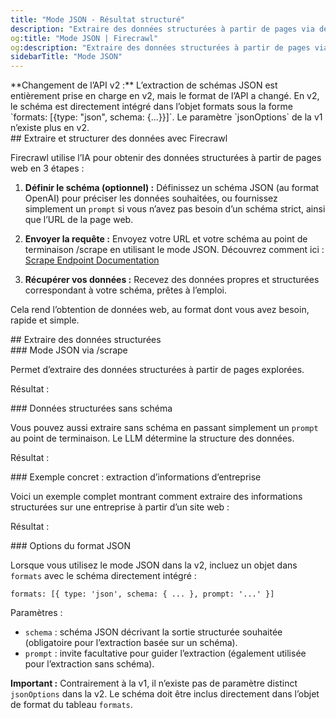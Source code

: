```yaml
---
title: "Mode JSON - Résultat structuré"
description: "Extraire des données structurées à partir de pages via des LLM"
og:title: "Mode JSON | Firecrawl"
og:description: "Extraire des données structurées à partir de pages via des LLM"
sidebarTitle: "Mode JSON"
---
```



<Note>
  **Changement de l’API v2 :** L’extraction de schémas JSON est entièrement prise en charge en v2, mais le format de l’API a changé. En v2, le schéma est directement intégré dans l’objet formats sous la forme `formats: [{type: "json", schema: {...}}]`. Le paramètre `jsonOptions` de la v1 n’existe plus en v2.
</Note>

<div id="scrape-and-extract-structured-data-with-firecrawl">
  ## Extraire et structurer des données avec Firecrawl
</div>

Firecrawl utilise l’IA pour obtenir des données structurées à partir de pages web en 3 étapes :

1. **Définir le schéma (optionnel) :**
   Définissez un schéma JSON (au format OpenAI) pour préciser les données souhaitées, ou fournissez simplement un `prompt` si vous n’avez pas besoin d’un schéma strict, ainsi que l’URL de la page web.

2. **Envoyer la requête :**
   Envoyez votre URL et votre schéma au point de terminaison /scrape en utilisant le mode JSON. Découvrez comment ici :
   [Scrape Endpoint Documentation](https://docs.firecrawl.dev/api-reference/endpoint/scrape)

3. **Récupérer vos données :**
   Recevez des données propres et structurées correspondant à votre schéma, prêtes à l’emploi.

Cela rend l’obtention de données web, au format dont vous avez besoin, rapide et simple.

<div id="extract-structured-data">
  ## Extraire des données structurées
</div>

<div id="json-mode-via-scrape">
  ### Mode JSON via /scrape
</div>

Permet d’extraire des données structurées à partir de pages explorées.

<CodeGroup>

<ExtractPython />
<ExtractNode />
<ExtractCURL />

</CodeGroup>

Résultat :

<ExtractOutput />

<div id="structured-data-without-schema">
  ### Données structurées sans schéma
</div>

Vous pouvez aussi extraire sans schéma en passant simplement un `prompt` au point de terminaison. Le LLM détermine la structure des données.

<CodeGroup>

<ExtractNoSchemaPython />
<ExtractNoSchemaNode />
<ExtractNoSchemaCURL />

</CodeGroup>

Résultat :

<ExtractNoSchemaOutput />

<div id="real-world-example-extracting-company-information">
  ### Exemple concret : extraction d’informations d’entreprise
</div>

Voici un exemple complet montrant comment extraire des informations structurées sur une entreprise à partir d’un site web :

<CodeGroup>

<EventExamplePython />
<EventExampleNode />
<EventExampleCURL />

</CodeGroup>

Résultat :

<EventExampleOutput />

<div id="json-format-options">
  ### Options du format JSON
</div>

Lorsque vous utilisez le mode JSON dans la v2, incluez un objet dans `formats` avec le schéma directement intégré :

`formats: [{ type: 'json', schema: { ... }, prompt: '...' }]`

Paramètres :

- `schema` : schéma JSON décrivant la sortie structurée souhaitée (obligatoire pour l’extraction basée sur un schéma).
- `prompt` : invite facultative pour guider l’extraction (également utilisée pour l’extraction sans schéma).

**Important :** Contrairement à la v1, il n’existe pas de paramètre distinct `jsonOptions` dans la v2. Le schéma doit être inclus directement dans l’objet de format du tableau `formats`.